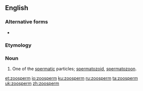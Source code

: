 {{also|zoösperm}}
==English==
{{Webster 1913}}

===Alternative forms===
* {{l|en|zoösperm}}

===Etymology===
{{prefix|zoo|sperm|lang=en}}

===Noun===
{{en-noun}}

# {{lb|en|biology}} One of the [[spermatic]] particles; [[spermatozoid]], [[spermatozoon]].

[[et:zoosperm]]
[[io:zoosperm]]
[[ku:zoosperm]]
[[ru:zoosperm]]
[[ta:zoosperm]]
[[uk:zoosperm]]
[[zh:zoosperm]]